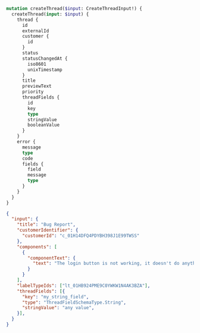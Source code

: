 ```graphql Mutation
mutation createThread($input: CreateThreadInput!) {
  createThread(input: $input) {
    thread {
      id
      externalId
      customer {
        id
      }
      status
      statusChangedAt {
        iso8601
        unixTimestamp
      }
      title
      previewText
      priority
      threadFields {
        id
        key
        type
        stringValue
        booleanValue
      }
    }
    error {
      message
      type
      code
      fields {
        field
        message
        type
      }
    }
  }
}
```

```json Variables
{
  "input": {
    "title": "Bug Report",
    "customerIdentifier": {
      "customerId": "c_01H14DFQ4PDYBH398J1E99TWSS"
    },
    "components": [
      {
        "componentText": {
          "text": "The login button is not working, it doesn't do anything."
        }
      }
    ],
    "labelTypeIds": ["lt_01HB924PME9C0YWKW1N4AK3BZA"],
    "threadFields": [{
      "key": "my_string_field",
      "type": "ThreadFieldSchemaType.String",
      "stringValue": "any value",
    }],
  }
}
```
